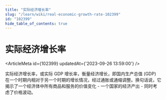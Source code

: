 ```yaml
---
title: "实际经济增长率"
slug: "/learn/wiki/real-economic-growth-rate-102399"
id: "102399"
hide_table_of_contents: true
---
```



# 实际经济增长率

<ArticleMeta id={102399} updatedAt={'2023-09-26 13:59:00'} />
<div className='border-solid border-b border-t-0 my-4 border-[var(--ifm-color-gray-300)]' />

实际经济增长率，或实际 GDP 增长率，衡量经济增长，即国内生产总值 (GDP) 在一个时期内相对于另一个时期的增长情况，经过通胀或通缩调整。换句话说，它揭示了一个经济体中所有商品和服务的价值变化 - 一个国家的经济产出 - 同时考虑了价格波动。
